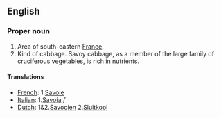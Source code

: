 ==English==

===Proper noun===

# Area of south-eastern [[France]].
# Kind of cabbage. Savoy cabbage, as a member of the large family of cruciferous vegetables, is rich in nutrients.

====Translations====

*[[French]]: 1.[[Savoie]]
*[[Italian]]: 1.[[Savoia]] ''f''
*[[Dutch]]: 1&2.[[Savooien]] 2.[[Sluitkool]]